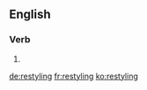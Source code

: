 ==English==

===Verb===
{{head|en}}

# {{present participle of|restyle}}

[[de:restyling]]
[[fr:restyling]]
[[ko:restyling]]